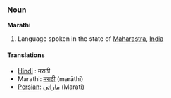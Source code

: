 ===Noun===
'''Marathi'''

# Language spoken in the state of [[Maharastra]], [[India]]

====Translations====

* [[Hindi]] : मराठी
* Marathi: [[मराठी]] (marāṭhī)
* [[Persian]]: [[ماراتي]] (Marati)